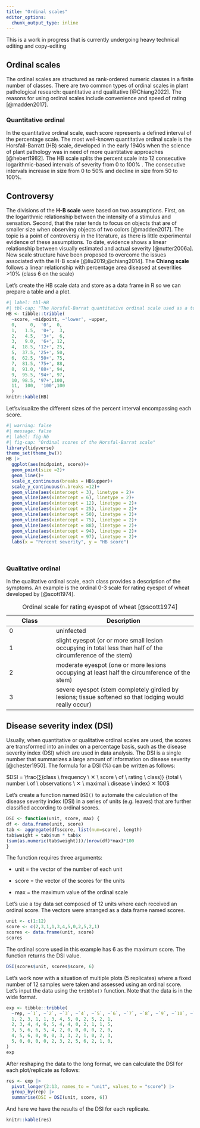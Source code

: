 ```yaml
---
title: "Ordinal scales"
editor_options: 
  chunk_output_type: inline
---
```


::: {.callout-note appearance="simple"}
This is a work in progress that is currently undergoing heavy technical editing and copy-editing
:::

## Ordinal scales

The ordinal scales are structured as rank-ordered numeric classes in a finite number of classes. There are two common types of ordinal scales in plant pathological research: quantitative and qualitative [@Chiang2022]. The reasons for using ordinal scales include convenience and speed of rating [@madden2017].

### Quantitative ordinal 

In the quantitative ordinal scale, each score represents a defined interval of the percentage scale. The most well-known quantitative ordinal scale is the Horsfall-Barratt (HB) scale, developed in the early 1940s when the science of plant pathology was in need of more quantitative approaches [@hebert1982]. The HB scale splits the percent scale into 12 consecutive logarithmic-based intervals of severity from 0 to 100% . The consecutive intervals increase in size from 0 to 50% and decline in size from 50 to 100%.

::: callout-warning
## Controversy

The divisions of the **H-B scale** were based on two assumptions. First, on the logarithmic relationship between the intensity of a stimulus and sensation. Second, that the rater tends to focus on objects that are of smaller size when observing objects of two colors [@madden2017]. The topic is a point of controversy in the literature, as there is little experimental evidence of these assumptions. To date, evidence shows a linear relationship between visually estimated and actual severity [@nutter2006a]. New scale structure have been proposed to overcome the issues associated with the H-B scale [@liu2019;@chiang2014]. The **Chiang scale** follows a linear relationship with percentage area diseased at severities \>10% (class 6 on the
scale)
:::

Let's create the HB scale data and store as a data frame in R so we can prepare a table and a plot.

```r
#| label: tbl-HB
#| tbl-cap: "The Horsfal-Barrat quantitative ordinal scale used as a tool for assessing plant disease severity "
HB <- tibble::tribble(
  ~score, ~midpoint, ~'lower', ~upper,
  0,     0,  '0',  0, 
  1,   1.5,  '0+',  3, 
  2,   4.5,  '3+',  6, 
  3,   9.0,  '6+', 12,
  4,  18.5, '12+', 25,
  5,  37.5, '25+', 50,
  6,  62.5, '50+', 75,
  7,  81.5, '75+', 88,
  8,  91.0, '88+', 94,
  9,  95.5, '94+', 97,
  10, 98.5, '97+',100, 
  11,  100,  '100',100
  )
knitr::kable(HB)
```

Let'svisualize the different sizes of the percent interval encompassing each score.

```r
#| warning: false
#| message: false
#| label: fig-hb
#| fig-cap: "Ordinal scores of the Horsfal-Barrat scale"
library(tidyverse)
theme_set(theme_bw())
HB |> 
  ggplot(aes(midpoint, score))+
  geom_point(size =2)+
  geom_line()+
  scale_x_continuous(breaks = HB$upper)+
  scale_y_continuous(n.breaks =12)+
  geom_vline(aes(xintercept = 3), linetype = 2)+
  geom_vline(aes(xintercept = 6), linetype = 2)+
  geom_vline(aes(xintercept = 12), linetype = 2)+
  geom_vline(aes(xintercept = 25), linetype = 2)+
  geom_vline(aes(xintercept = 50), linetype = 2)+
  geom_vline(aes(xintercept = 75), linetype = 2)+
  geom_vline(aes(xintercept = 88), linetype = 2)+
  geom_vline(aes(xintercept = 94), linetype = 2)+
  geom_vline(aes(xintercept = 97), linetype = 2)+
  labs(x = "Percent severity", y = "HB score")
  
  
```

### Qualitative ordinal 

In the qualitative ordinal scale, each class provides a description of the symptoms. An example is the ordinal 0-3 scale for rating eyespot of wheat developed by [@scott1974].

| Class | Description                                                                                                 |
|------------------|------------------------------------------------------|
| 0     | uninfected                                                                                                  |
| 1     | slight eyespot (or or more small lesion occupying in total less than half of the circumference of the stem) |
| 2     | moderate eyespot (one or more lesions occupying at least half the circumference of the stem)                |
| 3     | severe eyespot (stem completely girdled by lesions; tissue softened so that lodging would really occur)     |

: Ordinal scale for rating eyespot of wheat [@scott1974]

## Disease severity index (DSI)

Usually, when quantitative or qualitative ordinal scales are used, the scores are transformed into an index on a percentage basis, such as the disease severity index (DSI) which are used in data analysis. The DSI is a single number that summarizes a large amount of information on disease severity [@chester1950]. The formula for a DSI (%) can be written as follows:

$DSI = \frac{∑(class \ frequency \ ✕ \ score \  of \ rating \ class)} {total \ number \ of \ observations \ ✕ \ maximal \ disease \ index} ✕ 100$

Let's create a function named `DSI()` to automate the calculation of the disease severity index (DSI) in a series of units (e.g. leaves) that are further classified according to ordinal scores.

```r
DSI <- function(unit, score, max) {
df <- data.frame(unit, score)
tab <- aggregate(df$score, list(num=score), length)
tab$weight = tab$num * tab$x
(sum(as.numeric(tab$weight)))/(nrow(df)*max)*100
}
```

The function requires three arguments:

-   unit = the vector of the number of each unit

-   score = the vector of the scores for the units

-   max = the maximum value of the ordinal scale

Let's use a toy data set composed of 12 units where each received an ordinal score. The vectors were arranged as a data frame named scores.

```r
unit <- c(1:12)
score <- c(2,3,1,1,3,4,5,0,2,5,2,1)
scores <- data.frame(unit, score)
scores

```

The ordinal score used in this example has 6 as the maximum score. The function returns the DSI value.

```r
DSI(scores$unit, scores$score, 6)

```

Let's work now with a situation of multiple plots (5 replicates) where a fixed number of 12 samples were taken and assessed using an ordinal score. Let's input the data using the `tribble()` function. Note that the data is in the wide format.

```r
exp <- tibble::tribble(
  ~rep, ~`1`, ~`2`, ~`3`, ~`4`, ~`5`, ~`6`, ~`7`, ~`8`, ~`9`, ~`10`, ~`11`,~`12`,
  1, 2, 3, 1, 1, 3, 4, 5, 0, 2, 5, 2, 1,
  2, 3, 4, 4, 6, 5, 4, 4, 0, 2, 1, 1, 5,
  3, 5, 6, 6, 5, 4, 2, 0, 0, 0, 0, 2, 0,
  4, 5, 6, 0, 0, 0, 3, 3, 2, 1, 0, 2, 3, 
  5, 0, 0, 0, 0, 2, 3, 2, 5, 6, 2, 1, 0,
)
exp

```

After reshaping the data to the long format, we can calculate the DSI for each plot/replicate as follows:

```r
res <- exp |> 
  pivot_longer(2:13, names_to = "unit", values_to = "score") |>
  group_by(rep) |> 
  summarise(DSI = DSI(unit, score, 6))
```

And here we have the results of the DSI for each replicate.

```r
knitr::kable(res)
```

